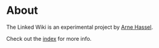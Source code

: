# About

The Linked Wiki is an experimental project by [Arne Hassel](https://icanhasweb.net/).

Check out the [index](/) for more info.